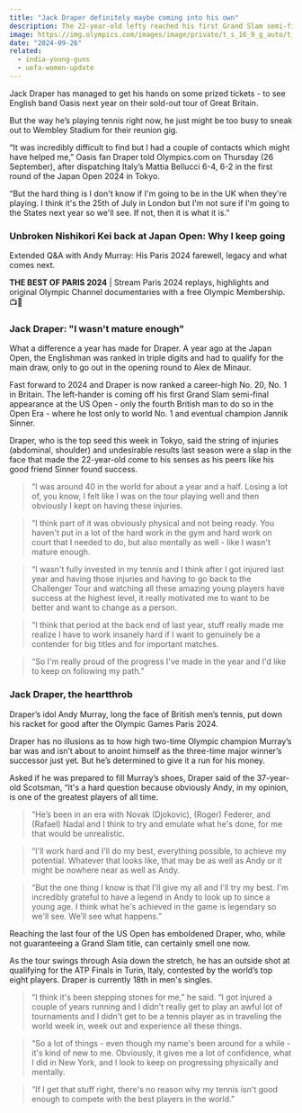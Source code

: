 ```yaml
---
title: "Jack Draper definitely maybe coming into his own"
description: The 22-year-old lefty reached his first Grand Slam semi-final at the US Open tennis earlier this month, climbing to a career-best No. 20 ranking little by little. The big music fan is motivated to make sure his career doesn't fade away.
image: https://img.olympics.com/images/image/private/t_s_16_9_g_auto/t_s_w2440/f_auto/primary/hiynt0dfrra6kivdjmwm
date: "2024-09-26"
related:
  - india-young-guns
  - uefa-women-update
---
```


Jack Draper has managed to get his hands on some prized tickets - to see English band Oasis next year on their sold-out tour of Great Britain.

But the way he’s playing tennis right now, he just might be too busy to sneak out to Wembley Stadium for their reunion gig.

“It was incredibly difficult to find but I had a couple of contacts which might have helped me,” Oasis fan Draper told Olympics.com on Thursday (26 September), after dispatching Italy’s Mattia Bellucci 6-4, 6-2 in the first round of the Japan Open 2024 in Tokyo.

“But the hard thing is I don't know if I'm going to be in the UK when they're playing. I think it's the 25th of July in London but I'm not sure if I'm going to the States next year so we'll see. If not, then it is what it is.”

### Unbroken Nishikori Kei back at Japan Open: Why I keep going

Extended Q&A with Andy Murray: His Paris 2024 farewell, legacy and what comes next.

**THE BEST OF PARIS 2024** | Stream Paris 2024 replays, highlights and original Olympic Channel documentaries with a free Olympic Membership.📺🥇

### Jack Draper: "I wasn't mature enough"

What a difference a year has made for Draper. A year ago at the Japan Open, the Englishman was ranked in triple digits and had to qualify for the main draw, only to go out in the opening round to Alex de Minaur.

Fast forward to 2024 and Draper is now ranked a career-high No. 20, No. 1 in Britain. The left-hander is coming off his first Grand Slam semi-final appearance at the US Open - only the fourth British man to do so in the Open Era - where he lost only to world No. 1 and eventual champion Jannik Sinner.

Draper, who is the top seed this week in Tokyo, said the string of injuries (abdominal, shoulder) and undesirable results last season were a slap in the face that made the 22-year-old come to his senses as his peers like his good friend Sinner found success.

> “I was around 40 in the world for about a year and a half. Losing a lot of, you know, I felt like I was on the tour playing well and then obviously I kept on having these injuries.

> “I think part of it was obviously physical and not being ready. You haven't put in a lot of the hard work in the gym and hard work on court that I needed to do, but also mentally as well - like I wasn't mature enough.

> “I wasn't fully invested in my tennis and I think after I got injured last year and having those injuries and having to go back to the Challenger Tour and watching all these amazing young players have success at the highest level, it really motivated me to want to be better and want to change as a person.

> “I think that period at the back end of last year, stuff really made me realize I have to work insanely hard if I want to genuinely be a contender for big titles and for important matches.

> “So I'm really proud of the progress I've made in the year and I'd like to keep on following my path.”

### Jack Draper, the heartthrob

Draper’s idol Andy Murray, long the face of British men’s tennis, put down his racket for good after the Olympic Games Paris 2024.

Draper has no illusions as to how high two-time Olympic champion Murray’s bar was and isn’t about to anoint himself as the three-time major winner’s successor just yet. But he’s determined to give it a run for his money.

Asked if he was prepared to fill Murray’s shoes, Draper said of the 37-year-old Scotsman, “It's a hard question because obviously Andy, in my opinion, is one of the greatest players of all time.

> “He’s been in an era with Novak (Djokovic), (Roger) Federer, and (Rafael) Nadal and I think to try and emulate what he's done, for me that would be unrealistic.

> “I'll work hard and I'll do my best, everything possible, to achieve my potential. Whatever that looks like, that may be as well as Andy or it might be nowhere near as well as Andy.

> “But the one thing I know is that I'll give my all and I'll try my best. I'm incredibly grateful to have a legend in Andy to look up to since a young age. I think what he's achieved in the game is legendary so we'll see. We’ll see what happens.”

Reaching the last four of the US Open has emboldened Draper, who, while not guaranteeing a Grand Slam title, can certainly smell one now.

As the tour swings through Asia down the stretch, he has an outside shot at qualifying for the ATP Finals in Turin, Italy, contested by the world’s top eight players. Draper is currently 18th in men's singles.

> “I think it's been stepping stones for me,” he said. “I got injured a couple of years running and I didn't really get to play an awful lot of tournaments and I didn't get to be a tennis player as in traveling the world week in, week out and experience all these things.

> “So a lot of things - even though my name's been around for a while - it's kind of new to me. Obviously, it gives me a lot of confidence, what I did in New York, and I look to keep on progressing physically and mentally.

> “If I get that stuff right, there's no reason why my tennis isn't good enough to compete with the best players in the world.”